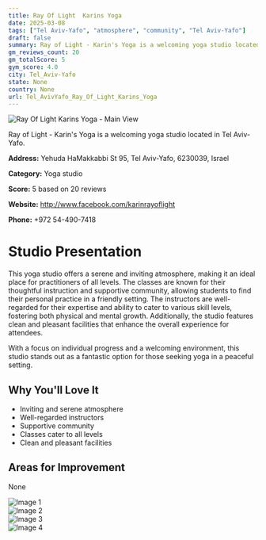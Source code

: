 ```yaml
---
title: Ray Of Light  Karins Yoga
date: 2025-03-08
tags: ["Tel Aviv-Yafo", "atmosphere", "community", "Tel Aviv-Yafo"]  
draft: false
summary: Ray of Light - Karin's Yoga is a welcoming yoga studio located in Tel Aviv-Yafo.
gm_reviews_count: 20
gm_totalScore: 5
gym_score: 4.0
city: Tel_Aviv-Yafo
state: None
country: None
url: Tel_AvivYafo_Ray_Of_Light_Karins_Yoga
---
```


<div className="aspect-[16/9] relative my-8">
  <img 
    src="https://lh5.googleusercontent.com/p/AF1QipOYL48YGfpBmLhSxpJt5gmUM87CKzHlghu2wj35=w1920-h1080-k-no"
    alt="Ray Of Light  Karins Yoga - Main View"
    className="object-cover absolute inset-0 w-full h-full rounded-lg"
  />
</div>

Ray of Light - Karin's Yoga is a welcoming yoga studio located in Tel Aviv-Yafo.

**Address:** Yehuda HaMakkabbi St 95, Tel Aviv-Yafo, 6230039, Israel

**Category:** Yoga studio

**Score:** 5 based on 20 reviews

**Website:** http://www.facebook.com/karinrayoflight

**Phone:** +972 54-490-7418

# Studio Presentation

This yoga studio offers a serene and inviting atmosphere, making it an ideal place for practitioners of all levels. The classes are known for their thoughtful instruction and supportive community, allowing students to find their personal practice in a friendly setting. The instructors are well-regarded for their expertise and ability to cater to various skill levels, fostering both physical and mental growth. Additionally, the studio features clean and pleasant facilities that enhance the overall experience for attendees.

With a focus on individual progress and a welcoming environment, this studio stands out as a fantastic option for those seeking yoga in a peaceful setting.

## Why You'll Love It

- Inviting and serene atmosphere
- Well-regarded instructors
- Supportive community
- Classes cater to all levels
- Clean and pleasant facilities

## Areas for Improvement

None

<div className="grid grid-cols-1 xl:grid-cols-2 gap-4 my-8">
<div className="aspect-[4/3] relative"><img src="https://lh5.googleusercontent.com/p/AF1QipMumeUlIy_Cb-h6WbQLtYrz5IixVqK-Ff7RnUB1=w1920-h1080-k-no" alt="Image 1" className="object-cover absolute inset-0 w-full h-full rounded-lg" /></div>
<div className="aspect-[4/3] relative"><img src="https://lh5.googleusercontent.com/p/AF1QipO40iQR1hrL8zaHmXquALmSj7Ht6Ich_P1GpJx9=w1920-h1080-k-no" alt="Image 2" className="object-cover absolute inset-0 w-full h-full rounded-lg" /></div>
<div className="aspect-[4/3] relative"><img src="https://lh5.googleusercontent.com/p/AF1QipMMInocj8cWWMfoYt_X12FogvGKDHsU0RDr-8x7=w1920-h1080-k-no" alt="Image 3" className="object-cover absolute inset-0 w-full h-full rounded-lg" /></div>
<div className="aspect-[4/3] relative"><img src="https://lh5.googleusercontent.com/p/AF1QipOwvz6lEB1Et-ogv-faJkkDp_YGxEvXCtw5CoZM=w1920-h1080-k-no" alt="Image 4" className="object-cover absolute inset-0 w-full h-full rounded-lg" /></div>
</div>
